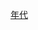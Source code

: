 {{Commons category|Taiwan in the 2000s}}
{{Decade in country category|20|0|台灣|亞洲}}

[[Category:臺灣戰後時期編年史|年代]]